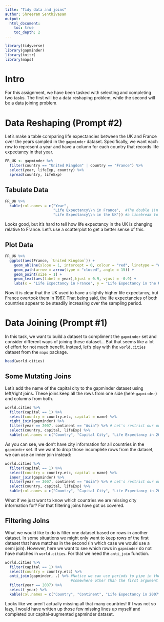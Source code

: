 ```yaml
---
title: "Tidy data and joins"
author: Shreeram Senthivasan
output:
  html_document:
    toc: true
    toc_depth: 2
---
```


```r
library(tidyverse)
library(gapminder)
library(knitr)
library(maps)
```

# Intro

For this assignment, we have been tasked with selecting and completing two tasks. The first will be a data reshaping problem, while the second will be a data joining problem.

# Data Reshaping (Prompt #2)

Let's make a table comparing life expectancies between the UK and France over the years sampled in the `gapminder` dataset. Specifically, we want each row to represent a year and have a column for each country that records life expectancy in that year.

```r
FR_UK <- gapminder %>%
  filter(country == "United Kingdom" | country == "France") %>%
  select(year, lifeExp, country) %>%
  spread(country, lifeExp)
```

## Tabulate Data

```r
FR_UK %>%
  kable(col.names = c("Year",
                      "Life Expectancy\\n in France",  #The double \\n let's me add
                      "Life Expectancy\\n in the UK")) #a linebreak to the title
```

Looks good, but it's hard to tell how life expectancy in the UK is changing relative to France. Let's use a scatterplot to get a better sense of this.

## Plot Data

```r
FR_UK %>%
  ggplot(aes(France, `United Kingdom`)) +
    geom_abline(slope = 1, intercept = 0, colour = "red", linetype = "dashed") +
    geom_path(arrow = arrow(type = "closed", angle = 15)) +
    geom_point(size = 1) +
    geom_text(aes(label = year),hjust = 0.9, vjust = -0.9) +
    labs(x = "Life Expectancy in France", y = "Life Expectancy in the UK")
```

Now it is clear that the UK used to have a slightly higher life expectancy, but France overtook them in 1967. That being said, the life expectancies of both countries appear to be steadily increasing over the sampling period.

# Data Joining (Prompt #1)

In this task, we want to build a dataset to compliment the `gapminder` set and consider different ways of joining these dataset... But that seems like a lot of effort for not much benefit. Instead, let's play with the `world.cities` dataset from the `maps` package.

```r
head(world.cities)
```

## Some Mutating Joins

Let's add the name of the capital city to the gapminder dataset using left/right joins. These joins keep all the rows from one side (here `gapminder`) and columns from both.

```r
world.cities %>%
  filter(capital == 1) %>%
  select(country = country.etc, capital = name) %>%
  right_join(gapminder) %>%
  filter(year == 2007, continent == "Asia") %>% # Let's restrict our output to smaller subset
  select(country, capital, lifeExp) %>%
  kable(col.names = c("Country", "Capital City", "Life Expectancy in 2007"))
```

As you can see, we don't have city information for all countries in the `gapminder` set. If we want to drop those incomplete rows from the dataset, we can use an inner join instead:

```r
world.cities %>%
  filter(capital == 1) %>%
  select(country = country.etc, capital = name) %>%
  inner_join(gapminder) %>%
  filter(year == 2007, continent == "Asia") %>% # Let's restrict our output to smaller subset
  select(country, capital, lifeExp) %>%
  kable(col.names = c("Country", "Capital City", "Life Expectancy in 2007"))
```

What if we just want to know which countries we are missing city information for? For that filtering joins have got us covered.

## Filtering Joins

What we would like to do is filter one dataset based on rows in another dataset. In some situations we might only want to keep rows of the first dataset that have matches in the second (in which case we would use a semi join). However, here we want to see which rows in `gapminder` do not have matches in `world.cities`. For that we need the `anti_join` function.

```r
world.cities %>%
  filter(capital == 1) %>%
  select(country = country.etc) %>%
  anti_join(gapminder, .) %>% #Notice we can use periods to pipe in the previous line
                              #somewhere other than the first argument
  filter(year == 2007) %>%
  select(-year) %>%
  kable(col.names = c("Country", "Continent", "Life Expectancy in 2007", "Population in 2007", "GDP per Capita in 2007"))

```

Looks like we aren't actually missing all that many countries! If I was not so lazy, I would have written up those few missing lines up myself and completed our capital-augmented gapminder dataset.

